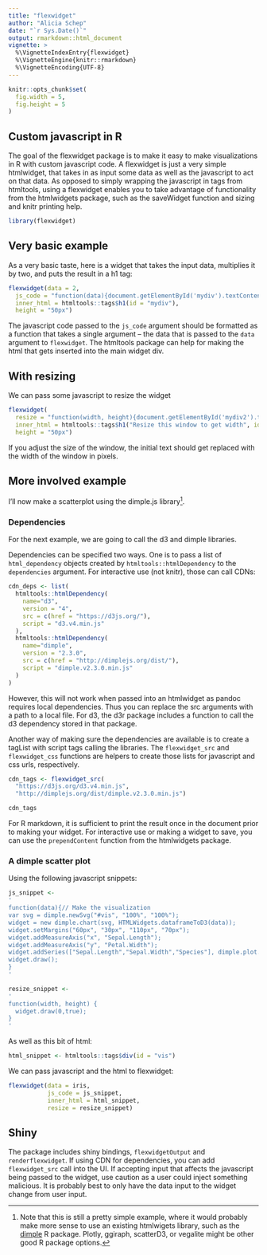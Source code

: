 ```yaml
---
title: "flexwidget"
author: "Alicia Schep"
date: "`r Sys.Date()`"
output: rmarkdown::html_document
vignette: >
  %\VignetteIndexEntry{flexwidget}
  %\VignetteEngine{knitr::rmarkdown}
  %\VignetteEncoding{UTF-8}
---
```


```r
knitr::opts_chunk$set(
  fig.width = 5, 
  fig.height = 5
)
```

## Custom javascript in R

The goal of the flexwidget package is to make it easy to make visualizations in R with custom javascript code. A flexwidget is just a very simple htmlwidget, that takes in as input some data as well as the javascript to act on that data. As opposed to simply wrapping the javascript in tags from htmltools, using a flexwidget enables you to take advantage of functionality from the htmlwidgets package, such as the saveWidget function and sizing and knitr printing help.     

```r
library(flexwidget)
```

## Very basic example

As a very basic taste, here is a widget that takes the input data, multiplies it by two, and puts the result in a h1 tag:

```r
flexwidget(data = 2,
  js_code = "function(data){document.getElementById('mydiv').textContent = data * 2}",
  inner_html = htmltools::tags$h1(id = "mydiv"),
  height = "50px")
```

The javascript code passed to the `js_code` argument should be formatted as a function that takes a single argument -- the data that is passed to the `data` argument to `flexwidget`. The htmltools package can help for making the html that gets inserted into the main widget div.

## With resizing

We can pass some javascript to resize the widget

```r
flexwidget(
  resize = "function(width, height){document.getElementById('mydiv2').textContent = width}",
  inner_html = htmltools::tags$h1("Resize this window to get width", id = "mydiv2"),
  height = "50px")
```

If you adjust the size of the window, the initial text should get replaced with the width of the window in pixels.

## More involved example

I'll now make a scatterplot using the dimple.js library[^1].

### Dependencies

For the next example, we are going to call the d3 and dimple libraries.

Dependencies can be specified two ways. One is to pass a list of `html_dependency` objects created by `htmltools::htmlDependency` to the `dependencies` argument. For interactive use (not knitr), those can call CDNs:

```r
cdn_deps <- list(
  htmltools::htmlDependency(
    name="d3",
    version = "4",
    src = c(href = "https://d3js.org/"),
    script = "d3.v4.min.js"
  ),
  htmltools::htmlDependency(
    name="dimple",
    version = "2.3.0",
    src = c(href = "http://dimplejs.org/dist/"),
    script = "dimple.v2.3.0.min.js"
  )
)
```

However, this will not work when passed into an htmlwidget as pandoc requires local dependencies. Thus you can replace the src arguments with a path to a local file.  For d3, the d3r package includes a function to call the d3 dependency stored in that package.  

Another way of making sure the dependencies are available is to create a tagList with script tags calling the libraries. The `flexwidget_src` and `flexwidget_css` functions are helpers to create those lists for javascript and css urls, respectively.  

```r
cdn_tags <- flexwidget_src(
  "https://d3js.org/d3.v4.min.js",
  "http://dimplejs.org/dist/dimple.v2.3.0.min.js")

cdn_tags
```

For R markdown, it is sufficient to print the result once in the document prior to making your widget. For interactive use or making a widget to save, you can use the `prependContent` function from the htmlwidgets package.    


### A dimple scatter plot

Using the following javascript snippets:

```r
js_snippet <-
'
function(data){// Make the visualization
var svg = dimple.newSvg("#vis", "100%", "100%");
widget = new dimple.chart(svg, HTMLWidgets.dataframeToD3(data));
widget.setMargins("60px", "30px", "110px", "70px");
widget.addMeasureAxis("x", "Sepal.Length");
widget.addMeasureAxis("y", "Petal.Width");
widget.addSeries(["Sepal.Length","Sepal.Width","Species"], dimple.plot.bubble);
widget.draw();
}
'

resize_snippet <-
'
function(width, height) {
  widget.draw(0,true);
}
'
```

As well as this bit of html:

```r
html_snippet <- htmltools::tags$div(id = "vis")
```

We can pass javascript and the html to flexwidget:

```r
flexwidget(data = iris,
           js_code = js_snippet,
           inner_html = html_snippet,
           resize = resize_snippet)
```


## Shiny

The package includes shiny bindings, `flexwidgetOutput` and `renderflexwidget`. If using CDN for dependencies, you can add `flexwidget_src` call into the UI. If accepting input that affects the javascript being passed to the widget, use caution as a user could inject something malicious. It is probably best to only have the data input to the widget change from user input.  

[^1]: Note that this is still a pretty simple example, where it would probably make more sense to use an existing htmlwigets library, such as the [dimple](https://bart6114.github.io/dimple/) R package. Plotly, ggiraph, scatterD3, or vegalite might be other good R package options.
